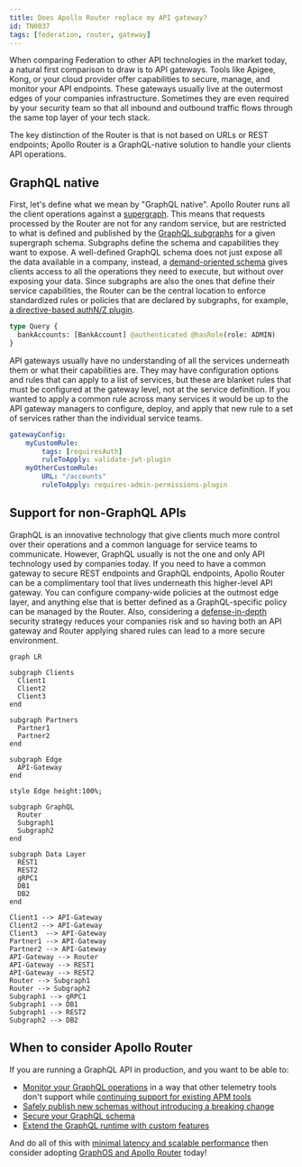```yaml
---
title: Does Apollo Router replace my API gateway?
id: TN0037
tags: [federation, router, gateway]
---
```


When comparing Federation to other API technologies in the market today, a natural first comparison to draw is to API gateways. Tools like Apigee, Kong, or your cloud provider offer capabilities to secure, manage, and monitor your API endpoints.
These gateways usually live at the outermost edges of your companies infrastructure. Sometimes they are even required by your security team so that all inbound and outbound traffic flows through the same top layer of your tech stack.

The key distinction of the Router is that is not based on URLs or REST endpoints; Apollo Router is a GraphQL-native solution to handle your clients API operations.

## GraphQL native
First, let's define what we mean by "GraphQL native". Apollo Router runs all the client operations against a [supergraph](/intro/platform/).
This means that requests processed by the Router are not for any random service, but are restricted to what is defined and published by the [GraphQL subgraphs](/federation/building-supergraphs/subgraphs-overview) for a given supergraph schema.
Subgraphs define the schema and capabilities they want to expose. A well-defined GraphQL schema does not just expose all the data available in a company, instead, a [demand-oriented schema](/technotes/TN0027-demand-oriented-schema-design) gives clients access to all the operations they need to execute, but without over exposing your data.
Since subgraphs are also the ones that define their service capabilities, the Router can be the central location to enforce standardized rules or policies that are declared by subgraphs, for example, [a directive-based authN/Z plugin](https://www.apollographql.com/blog/platform/financial-services/directive-based-authorization-for-financial-services/).

```graphql
type Query {
  bankAccounts: [BankAccount] @authenticated @hasRole(role: ADMIN)
}
```

API gateways usually have no understanding of all the services underneath them or what their capabilities are. They may have configuration options and rules that can apply to a list of services, but these are blanket rules that must be configured at the gateway level, not at the service definition.
If you wanted to apply a common rule across many services it would be up to the API gateway managers to configure, deploy, and apply that new rule to a set of services rather than the individual service teams.

```yaml
gatewayConfig:
    myCustomRule:
        tags: [requiresAuth]
        ruleToApply: validate-jwt-plugin
    myOtherCustomRule:
        URL: "/accounts"
        ruleToApply: requires-admin-permissions-plugin
```

## Support for non-GraphQL APIs
GraphQL is an innovative technology that give clients much more control over their operations and a common language for service teams to communicate. However, GraphQL usually is not the one and only API technology used by companies today.
If you need to have a common gateway to secure REST endpoints and GraphQL endpoints, Apollo Router can be a complimentary tool that lives underneath this higher-level API gateway. You can configure company-wide policies at the outmost edge layer, and anything else that is better defined as a GraphQL-specific policy can be managed by the Router.
Also, considering a [defense-in-depth](https://csrc.nist.gov/glossary/term/defense_in_depth) security strategy reduces your companies risk and so having both an API gateway and Router applying shared rules can lead to a more secure environment.

```mermaid
graph LR

subgraph Clients
  Client1
  Client2
  Client3
end

subgraph Partners
  Partner1
  Partner2
end

subgraph Edge
  API-Gateway
end

style Edge height:100%;

subgraph GraphQL
  Router
  Subgraph1
  Subgraph2
end

subgraph Data Layer
  REST1
  REST2
  gRPC1
  DB1
  DB2
end

Client1 --> API-Gateway
Client2 --> API-Gateway
Client3  --> API-Gateway
Partner1 --> API-Gateway
Partner2 --> API-Gateway
API-Gateway --> Router
API-Gateway --> REST1
API-Gateway --> REST2
Router --> Subgraph1
Router --> Subgraph2
Subgraph1 --> gRPC1
Subgraph1 --> DB1
Subgraph1 --> REST2
Subgraph2 --> DB2
```

## When to consider Apollo Router
If you are running a GraphQL API in production, and you want to be able to:

* [Monitor your GraphQL operations](/graphos/metrics/field-usage) in a way that other telemetry tools don't support while [continuing support for existing APM tools](/TN0015-router-to-apm-via-opentelemetry/)
* [Safely publish new schemas without introducing a breaking change](/graphos/delivery/schema-checks)
* [Secure your GraphQL schema](https://www.apollographql.com/docs/router/configuration/authn-jwt)
* [Extend the GraphQL runtime with custom features](https://www.apollographql.com/docs/router/customizations/overview)

And do all of this with [minimal latency and scalable performance](https://www.apollographql.com/blog/announcement/backend/apollo-router-our-graphql-federation-runtime-in-rust) then consider adopting [GraphOS and Apollo Router](/graphos/) today!
